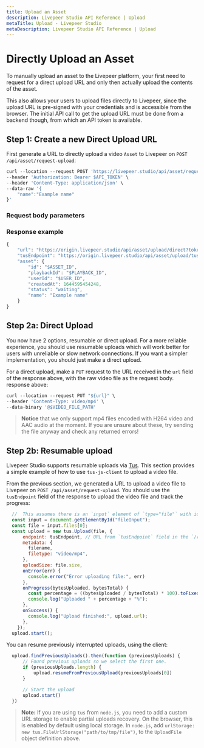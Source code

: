 ```yaml
---
title: Upload an Asset
description: Livepeer Studio API Reference | Upload
metaTitle: Upload - Livepeer Studio
metaDescription: Livepeer Studio API Reference | Upload
---
```


# Directly Upload an Asset

To manually upload an asset to the Livepeer platform, your first need to request
for a direct upload URL and only then actually upload the contents of the asset.

This also allows your users to upload files directly to Livepeer, since the
upload URL is pre-signed with your credentials and is accessible from the
browser. The initial API call to get the upload URL must be done from a backend
though, from which an API token is available.

## Step 1: Create a new Direct Upload URL

First generate a URL to directly upload a video `Asset` to Livepeer on
`POST /api/asset/request-upload`:

```jsx
curl --location --request POST 'https://livepeer.studio/api/asset/request-upload' \
--header 'Authorization: Bearer $API_TOKEN' \
--header 'Content-Type: application/json' \
--data-raw '{
    "name":"Example name"
}'
```

### Request body parameters

<!--
<Table
  data={[
    {
      parameter: <code>name</code>,
      type: <code>string</code>,
      description:
        "The name of the `Asset` containing a custom human-readable description or title.",
    },
  ]}
/> -->

### Response example

```jsx
{
    "url": "https://origin.livepeer.studio/api/asset/upload/direct?token=aHR0cHM6Ly9zdG9yYWdlLmdvb2dsZWFwaXMuY29tL2xwLW55Yy12b2QtbW9uc3Rlci9kaXJlY3RVcGxvYWQvNjI3OHQyZWlrY2JqZXUxNC9zb3VyY2U%2F...",
    "tusEndpoint": "https://origin.livepeer.studio/api/asset/upload/tus?token=aHR0cHM6Ly9zdG9yYWdlLmdvb2dsZWFwaXMuY29tL2xwLW55Yy12b2QtbW9uc3Rlci9kaXJlY3RVcGxvYWQvNjI3OHQyZWlrY2JqZXUxNC9zb3VyY2U%2F...",
    "asset": {
        "id": "$ASSET_ID",
        "playbackId": "$PLAYBACK_ID",
        "userId": "$USER_ID",
        "createdAt": 1644595454248,
        "status": "waiting",
        "name": "Example name"
    }
}
```

## Step 2a: Direct Upload

You now have 2 options, resumable or direct upload. For a more reliable experience, you should use resumable uploads which will work better for users with unreliable or slow network connections. If you want a simpler implementation, you should just make a direct upload. 

For a direct upload, make a `PUT` request to the URL received in the `url` field of the response above, with the raw video file as the request body. 
response above:

```jsx
curl --location --request PUT "${url}" \
--header 'Content-Type: video/mp4' \
--data-binary '@$VIDEO_FILE_PATH'
```

> **Notice** that we only support mp4 files encoded with H264 video and AAC audio at the moment. If you are unsure about these, try sending the file anyway and check any
returned errors!

## Step 2b: Resumable upload

Livepeer Studio supports resumable uploads via [Tus](https://tus.io/).
This section provides a simple example of how to use `tus-js-client` to upload a video file.

From the previous section, we generated a URL to upload a video file to Livepeer on `POST /api/asset/request-upload`.
You should use the `tusEndpoint` field of the response to upload the video file and track the progress:

```jsx
  //  This assumes there is an `input` element of `type="file"` with id `fileInput` in the HTML
  const input = document.getElementById("fileInput");
  const file = input.files[0];
  const upload = new tus.Upload(file, {
      endpoint: tusEndpoint, // URL from `tusEndpoint` field in the `/request-upload` response
      metadata: {
        filename,
        filetype: "video/mp4",
      },
      uploadSize: file.size,
      onError(err) {
        console.error("Error uploading file:", err)
      },
      onProgress(bytesUploaded, bytesTotal) {
        const percentage = ((bytesUploaded / bytesTotal) * 100).toFixed(2);
        console.log("Uploaded " + percentage + "%");
      },
      onSuccess() {
        console.log("Upload finished:", upload.url);
      },
    });
  upload.start();
```

You can resume previously interrupted uploads, using the client:

```jsx
  upload.findPreviousUploads().then(function (previousUploads) {
      // Found previous uploads so we select the first one. 
      if (previousUploads.length) {
          upload.resumeFromPreviousUpload(previousUploads[0])
      }

      // Start the upload
      upload.start()
  })
```

> **Note:** If you are using `tus` from `node.js`, you need to add a custom URL storage to enable partial uploads recovery. On the browser, this is enabled by default using local storage. In `node.js`, add `urlStorage: new tus.FileUrlStorage("path/to/tmp/file")`, to the `UploadFile` object definition above.